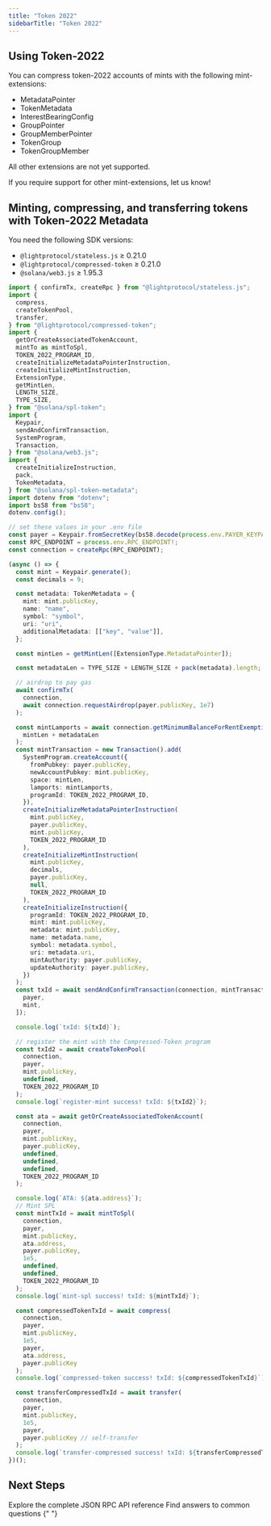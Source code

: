 ```yaml
---
title: "Token 2022"
sidebarTitle: "Token 2022"
---
```


## Using Token-2022

You can compress token-2022 accounts of mints with the following mint-extensions:

- MetadataPointer
- TokenMetadata
- InterestBearingConfig
- GroupPointer
- GroupMemberPointer
- TokenGroup
- TokenGroupMember

All other extensions are not yet supported.

If you require support for other mint-extensions, let us know!

## Minting, compressing, and transferring tokens with Token-2022 Metadata

You need the following SDK versions:

- `@lightprotocol/stateless.js` ≥ 0.21.0
- `@lightprotocol/compressed-token` ≥ 0.21.0
- `@solana/web3.js` ≥ 1.95.3

```typescript
import { confirmTx, createRpc } from "@lightprotocol/stateless.js";
import {
  compress,
  createTokenPool,
  transfer,
} from "@lightprotocol/compressed-token";
import {
  getOrCreateAssociatedTokenAccount,
  mintTo as mintToSpl,
  TOKEN_2022_PROGRAM_ID,
  createInitializeMetadataPointerInstruction,
  createInitializeMintInstruction,
  ExtensionType,
  getMintLen,
  LENGTH_SIZE,
  TYPE_SIZE,
} from "@solana/spl-token";
import {
  Keypair,
  sendAndConfirmTransaction,
  SystemProgram,
  Transaction,
} from "@solana/web3.js";
import {
  createInitializeInstruction,
  pack,
  TokenMetadata,
} from "@solana/spl-token-metadata";
import dotenv from "dotenv";
import bs58 from "bs58";
dotenv.config();

// set these values in your .env file
const payer = Keypair.fromSecretKey(bs58.decode(process.env.PAYER_KEYPAIR!));
const RPC_ENDPOINT = process.env.RPC_ENDPOINT!;
const connection = createRpc(RPC_ENDPOINT);

(async () => {
  const mint = Keypair.generate();
  const decimals = 9;

  const metadata: TokenMetadata = {
    mint: mint.publicKey,
    name: "name",
    symbol: "symbol",
    uri: "uri",
    additionalMetadata: [["key", "value"]],
  };

  const mintLen = getMintLen([ExtensionType.MetadataPointer]);

  const metadataLen = TYPE_SIZE + LENGTH_SIZE + pack(metadata).length;

  // airdrop to pay gas
  await confirmTx(
    connection,
    await connection.requestAirdrop(payer.publicKey, 1e7)
  );

  const mintLamports = await connection.getMinimumBalanceForRentExemption(
    mintLen + metadataLen
  );
  const mintTransaction = new Transaction().add(
    SystemProgram.createAccount({
      fromPubkey: payer.publicKey,
      newAccountPubkey: mint.publicKey,
      space: mintLen,
      lamports: mintLamports,
      programId: TOKEN_2022_PROGRAM_ID,
    }),
    createInitializeMetadataPointerInstruction(
      mint.publicKey,
      payer.publicKey,
      mint.publicKey,
      TOKEN_2022_PROGRAM_ID
    ),
    createInitializeMintInstruction(
      mint.publicKey,
      decimals,
      payer.publicKey,
      null,
      TOKEN_2022_PROGRAM_ID
    ),
    createInitializeInstruction({
      programId: TOKEN_2022_PROGRAM_ID,
      mint: mint.publicKey,
      metadata: mint.publicKey,
      name: metadata.name,
      symbol: metadata.symbol,
      uri: metadata.uri,
      mintAuthority: payer.publicKey,
      updateAuthority: payer.publicKey,
    })
  );
  const txId = await sendAndConfirmTransaction(connection, mintTransaction, [
    payer,
    mint,
  ]);

  console.log(`txId: ${txId}`);

  // register the mint with the Compressed-Token program
  const txId2 = await createTokenPool(
    connection,
    payer,
    mint.publicKey,
    undefined,
    TOKEN_2022_PROGRAM_ID
  );
  console.log(`register-mint success! txId: ${txId2}`);

  const ata = await getOrCreateAssociatedTokenAccount(
    connection,
    payer,
    mint.publicKey,
    payer.publicKey,
    undefined,
    undefined,
    undefined,
    TOKEN_2022_PROGRAM_ID
  );

  console.log(`ATA: ${ata.address}`);
  // Mint SPL
  const mintTxId = await mintToSpl(
    connection,
    payer,
    mint.publicKey,
    ata.address,
    payer.publicKey,
    1e5,
    undefined,
    undefined,
    TOKEN_2022_PROGRAM_ID
  );
  console.log(`mint-spl success! txId: ${mintTxId}`);

  const compressedTokenTxId = await compress(
    connection,
    payer,
    mint.publicKey,
    1e5,
    payer,
    ata.address,
    payer.publicKey
  );
  console.log(`compressed-token success! txId: ${compressedTokenTxId}`);

  const transferCompressedTxId = await transfer(
    connection,
    payer,
    mint.publicKey,
    1e5,
    payer,
    payer.publicKey // self-transfer
  );
  console.log(`transfer-compressed success! txId: ${transferCompressedTxId}`);
})();
```

## Next Steps

<CardGroup cols={2}>
  <Card
    title="API Reference"
    icon="code"
    href="/api-reference/json-rpc-methods/index"
  >
    Explore the complete JSON RPC API reference
  </Card>
  <Card title="FAQ" icon="circle-question" href="/introduction/faq">
    Find answers to common questions
  </Card>
</CardGroup>{" "}
